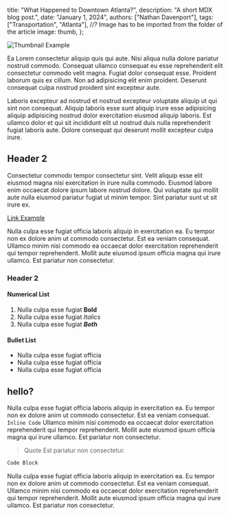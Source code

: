   title: "What Happened to Downtown Atlanta?",
  description: "A short MDX blog post.",
  date: "January 1, 2024",
  authors: ["Nathan Davenport"],
  tags: ["Transportation", "Atlanta"],
  //? Image has to be imported from the folder of the article
  image: thumb,
};

![Thumbnail Example](/resources/img/thumb.png)

Ea Lorem consectetur aliquip quis qui aute. Nisi aliqua nulla dolore pariatur nostrud commodo. Consequat ullamco consequat eu esse reprehenderit elit consectetur commodo velit magna. Fugiat dolor consequat esse. Proident laborum quis ex cillum. Non ad adipisicing elit enim proident. Deserunt consequat culpa nostrud proident sint excepteur aute.

Laboris excepteur ad nostrud et nostrud excepteur voluptate aliquip ut qui sint non consequat. Aliquip laboris esse sunt aliquip irure esse adipisicing aliquip adipisicing nostrud dolor exercitation eiusmod aliquip laboris. Est ullamco dolor et qui sit incididunt elit ut nostrud duis nulla reprehenderit fugiat laboris aute. Dolore consequat qui deserunt mollit excepteur culpa irure.

## Header 2

Consectetur commodo tempor consectetur sint. Velit aliquip esse elit eiusmod magna nisi exercitation in irure nulla commodo. Eiusmod labore enim occaecat dolore ipsum labore nostrud dolore. Qui voluptate qui mollit aute nulla eiusmod pariatur fugiat ut minim tempor. Sint pariatur sunt ut sit irure ex.

[Link Example](http://google.com)

Nulla culpa esse fugiat officia laboris aliquip in exercitation ea. Eu tempor non ex dolore anim ut commodo consectetur. Est ea veniam consequat. Ullamco minim nisi commodo ea occaecat dolor exercitation reprehenderit qui tempor reprehenderit. Mollit aute eiusmod ipsum officia magna qui irure ullamco. Est pariatur non consectetur.

### Header 2

#### Numerical List

1. Nulla culpa esse fugiat **Bold**
2. Nulla culpa esse fugiat _Italics_
3. Nulla culpa esse fugiat **_Both_**

#### Bullet List

- Nulla culpa esse fugiat officia
- Nulla culpa esse fugiat officia
- Nulla culpa esse fugiat officia

## hello?

Nulla culpa esse fugiat officia laboris aliquip in exercitation ea. Eu tempor non ex dolore anim ut commodo consectetur. Est ea veniam consequat. `Inline Code` Ullamco minim nisi commodo ea occaecat dolor exercitation reprehenderit qui tempor reprehenderit. Mollit aute eiusmod ipsum officia magna qui irure ullamco. Est pariatur non consectetur.

> Quote
> Est pariatur non consectetur.

```html
Code Block
```

Nulla culpa esse fugiat officia laboris aliquip in exercitation ea. Eu tempor non ex dolore anim ut commodo consectetur. Est ea veniam consequat. Ullamco minim nisi commodo ea occaecat dolor exercitation reprehenderit qui tempor reprehenderit. Mollit aute eiusmod ipsum officia magna qui irure ullamco. Est pariatur non consectetur.
